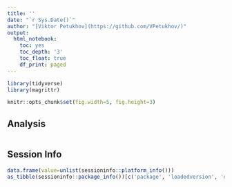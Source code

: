 ```yaml
---
title: ''
date: "`r Sys.Date()`"
author: "[Viktor Petukhov](https://github.com/VPetukhov/)"
output:
  html_notebook:
    toc: yes
    toc_depth: '3'
    toc_float: true
    df_print: paged
---
```


```r
library(tidyverse)
library(magrittr)

knitr::opts_chunk$set(fig.width=5, fig.height=3)
```

## Analysis

```r

```


## Session Info

```r
data.frame(value=unlist(sessioninfo::platform_info()))
as_tibble(sessioninfo::package_info())[c('package', 'loadedversion', 'date', 'source')]
```


